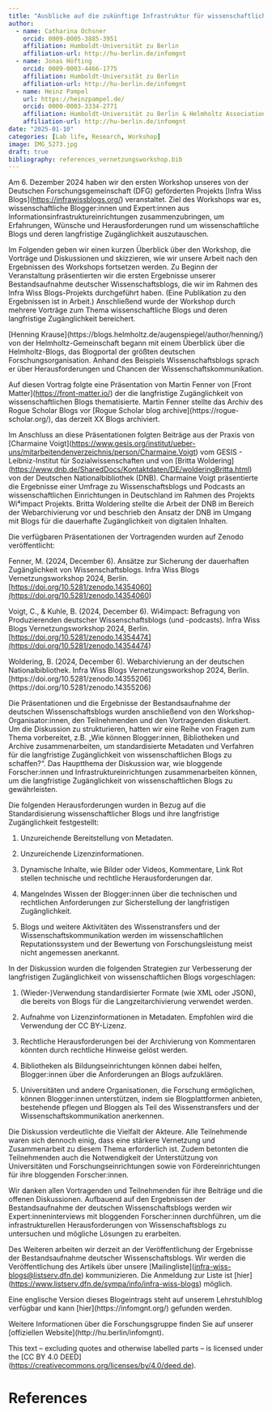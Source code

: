 ```yaml
---
title: "Ausblicke auf die zukünftige Infrastruktur für wissenschaftliche Blogs in Deutschland"
author:
  - name: Catharina Ochsner
    orcid: 0009-0005-3885-3951
    affiliation: Humboldt-Universität zu Berlin
    affiliation-url: http://hu-berlin.de/infomgnt
  - name: Jonas Höfting
    orcid: 0009-0003-4466-1775
    affiliation: Humboldt-Universität zu Berlin
    affiliation-url: http://hu-berlin.de/infomgnt
  - name: Heinz Pampel
    url: https://heinzpampel.de/
    orcid: 0000-0003-3334-2771
    affiliation: Humboldt-Universität zu Berlin & Helmholtz Association
    affiliation-url: http://hu-berlin.de/infomgnt
date: "2025-01-10"
categories: [Lab life, Research, Workshop]
image: IMG_5273.jpg
draft: true
bibliography: references_vernetzungsworkshop.bib
---
```


Am 6. Dezember 2024 haben wir den ersten Workshop unseres von der Deutschen Forschungsgemeinschaft (DFG) geförderten Projekts \[Infra Wiss Blogs\](<https://infrawissblogs.org/>) veranstaltet. Ziel des Workshops war es, wissenschaftliche Blogger:innen und Expert:innen aus Informationsinfrastruktureinrichtungen zusammenzubringen, um Erfahrungen, Wünsche und Herausforderungen rund um wissenschaftliche Blogs und deren langfristige Zugänglichkeit auszutauschen.

Im Folgenden geben wir einen kurzen Überblick über den Workshop, die Vorträge und Diskussionen und skizzieren, wie wir unsere Arbeit nach den Ergebnissen des Workshops fortsetzen werden. Zu Beginn der Veranstaltung präsentierten wir die ersten Ergebnisse unserer Bestandsaufnahme deutscher Wissenschaftsblogs, die wir im Rahmen des Infra Wiss Blogs-Projekts durchgeführt haben. (Eine Publikation zu den Ergebnissen ist in Arbeit.) Anschließend wurde der Workshop durch mehrere Vorträge zum Thema wissenschaftliche Blogs und deren langfristige Zugänglichkeit bereichert.

\[Henning Krause\](https://blogs.helmholtz.de/augenspiegel/author/henning/) von der Helmholtz-Gemeinschaft begann mit einem Überblick über die Helmholtz-Blogs, das Blogportal der größten deutschen Forschungsorganisation. Anhand des Beispiels Wissenschaftsblogs sprach er über Herausforderungen und Chancen der Wissenschaftskommunikation.

Auf diesen Vortrag folgte eine Präsentation von Martin Fenner von \[Front Matter\](<https://front-matter.io/>) der die langfristige Zugänglichkeit von wissenschaftlichen Blogs thematisierte. Martin Fenner stellte das Archiv des Rogue Scholar Blogs vor \[Rogue Scholar blog archive\](https://rogue-scholar.org/), das derzeit XX Blogs archiviert. 

Im Anschluss an diese Präsentationen folgten Beiträge aus der Praxis von \[Charmaine Voigt\](<https://www.gesis.org/institut/ueber-uns/mitarbeitendenverzeichnis/person/Charmaine.Voigt>) vom GESIS - Leibniz-Institut für Sozialwissenschaften und von \[Britta Woldering\](<https://www.dnb.de/SharedDocs/Kontaktdaten/DE/wolderingBritta.html>) von der Deutschen Nationalbibliothek (DNB). Charmaine Voigt präsentierte die Ergebnisse einer Umfrage zu Wissenschaftsblogs und Podcasts an wissenschaftlichen Einrichtungen in Deutschland im Rahmen des Projekts Wi⁴impact Projekts. Britta Woldering stellte die Arbeit der DNB im Bereich der Webarchivierung vor und beschrieb den Ansatz der DNB im Umgang mit Blogs für die dauerhafte Zugänglichkeit von digitalen Inhalten.

Die verfügbaren Präsentationen der Vortragenden wurden auf Zenodo veröffentlicht:

Fenner, M. (2024, December 6). Ansätze zur Sicherung der dauerhaften Zugänglichkeit von Wissenschaftsblogs. Infra Wiss Blogs Vernetzungsworkshop 2024, Berlin.[\[https://doi.org/10.5281/zenodo.14354060\](https://doi.org/10.5281/zenodo.14354060](https://doi.org/10.5281/zenodo.14354060))

Voigt, C., & Kuhle, B. (2024, December 6). Wi4impact: Befragung von Produzierenden deutscher Wissenschaftsblogs (und -podcasts). Infra Wiss Blogs Vernetzungsworkshop 2024, Berlin.[\[https://doi.org/10.5281/zenodo.14354474\](https://doi.org/10.5281/zenodo.14354474](https://doi.org/10.5281/zenodo.14354474))

Woldering, B. (2024, December 6). Webarchivierung an der deutschen Nationalbibliothek. Infra Wiss Blogs Vernetzungsworkshop 2024, Berlin. \[https://doi.org/10.5281/zenodo.14355206\](https://doi.org/10.5281/zenodo.14355206)

Die Präsentationen und die Ergebnisse der Bestandsaufnahme der deutschen Wissenschaftsblogs wurden anschließend von den Workshop-Organisator:innen, den Teilnehmenden und den Vortragenden diskutiert. Um die Diskussion zu strukturieren, hatten wir eine Reihe von Fragen zum Thema vorbereitet, z.B. „Wie können Blogger:innen, Bibliotheken und Archive zusammenarbeiten, um standardisierte Metadaten und Verfahren für die langfristige Zugänglichkeit von wissenschaftlichen Blogs zu schaffen?“. Das Hauptthema der Diskussion war, wie bloggende Forscher:innen und Infrastruktureinrichtungen zusammenarbeiten können, um die langfristige Zugänglichkeit von wissenschaftlichen Blogs zu gewährleisten.

Die folgenden Herausforderungen wurden in Bezug auf die Standardisierung wissenschaftlicher Blogs und ihre langfristige Zugänglichkeit festgestellt:

1.  Unzureichende Bereitstellung von Metadaten.

2.  Unzureichende Lizenzinformationen.

3.  Dynamische Inhalte, wie Bilder oder Videos, Kommentare, Link Rot stellen technische und rechtliche Herausforderungen dar.

4.  Mangelndes Wissen der Blogger:innen über die technischen und rechtlichen Anforderungen zur Sicherstellung der langfristigen Zugänglichkeit.

5.  Blogs und weitere Aktivitäten des Wissenstransfers und der Wissenschaftskommunikation werden im wissenschaftlichen Reputationssystem und der Bewertung von Forschungsleistung meist nicht angemessen anerkannt.

In der Diskussion wurden die folgenden Strategien zur Verbesserung der langfristigen Zugänglichkeit von wissenschaftlichen Blogs vorgeschlagen:

1.  (Wieder-)Verwendung standardisierter Formate (wie XML oder JSON), die bereits von Blogs für die Langzeitarchivierung verwendet werden.

2.  Aufnahme von Lizenzinformationen in Metadaten. Empfohlen wird die Verwendung der CC BY-Lizenz.

3.  Rechtliche Herausforderungen bei der Archivierung von Kommentaren könnten durch rechtliche Hinweise gelöst werden.

4.  Bibliotheken als Bildungseinrichtungen können dabei helfen, Blogger:innen über die Anforderungen an Blogs aufzuklären.

5.  Universitäten und andere Organisationen, die Forschung ermöglichen, können Blogger:innen unterstützen, indem sie Blogplattformen anbieten, bestehende pflegen und Bloggen als Teil des Wissenstransfers und der Wissenschaftskommunikation anerkennen. 

Die Diskussion verdeutlichte die Vielfalt der Akteure. Alle Teilnehmende waren sich dennoch einig, dass eine stärkere Vernetzung und Zusammenarbeit zu diesem Thema erforderlich ist. Zudem betonten die Teilnehmenden auch die Notwendigkeit der Unterstützung von Universitäten und Forschungseinrichtungen sowie von Fördereinrichtungen für ihre bloggenden Forscher:innen.

Wir danken allen Vortragenden und Teilnehmenden für ihre Beiträge und die offenen Diskussionen. Aufbauend auf den Ergebnissen der Bestandsaufnahme der deutschen Wissenschaftsblogs werden wir Expert:inneninterviews mit bloggenden Forscher:innen durchführen, um die infrastrukturellen Herausforderungen von Wissenschaftsblogs zu untersuchen und mögliche Lösungen zu erarbeiten.

Des Weiteren arbeiten wir derzeit an der Veröffentlichung der Ergebnisse der Bestandsaufnahme deutscher Wissenschaftsblogs. Wir werden die Veröffentlichung des Artikels über unsere \[Mailingliste\]([infra-wiss-blogs\@listserv.dfn.de](mailto:infra-wiss-blogs@listserv.dfn.de)) kommunizieren. Die Anmeldung zur Liste ist \[hier\](<https://www.listserv.dfn.de/sympa/info/infra-wiss-blogs>) möglich.

Eine englische Version dieses Blogeintrags steht auf unserem Lehrstuhlblog verfügbar und kann \[hier\](https://infomgnt.org/) gefunden werden.

Weitere Informationen über die Forschungsgruppe finden Sie auf unserer \[offiziellen Website\](http://hu.berlin/infomgnt).

This text – excluding quotes and otherwise labelled parts – is licensed under the \[CC BY 4.0 DEED\](<https://creativecommons.org/licenses/by/4.0/deed.de>).

# References
